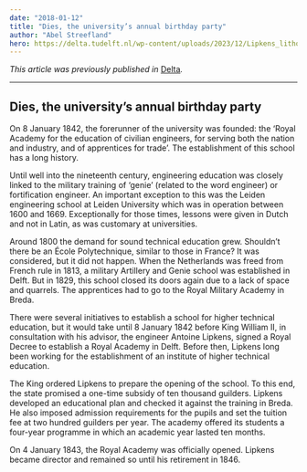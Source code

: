 ```yaml
---
date: "2018-01-12"
title: "Dies, the university’s annual birthday party"
author: "Abel Streefland"
hero: https://delta.tudelft.nl/wp-content/uploads/2023/12/Lipkens_litho-20100158-scaled.jpg
---
```


*This article was previously published in* [Delta](https://www.delta.tudelft.nl/article/dies-universitys-annual-birthday-party)*.*

---

## Dies, the university’s annual birthday party

On 8 January 1842, the forerunner of the university was founded: the ‘Royal Academy for the education of civilian engineers, for serving both the nation and industry, and of apprentices for trade’. The establishment of this school has a long history.

Until well into the nineteenth century, engineering education was closely linked to the military training of ‘genie’ (related to the word engineer) or fortification engineer. An important exception to this was the Leiden engineering school at Leiden University which was in operation between 1600 and 1669. Exceptionally for those times, lessons were given in Dutch and not in Latin, as was customary at universities.

Around 1800 the demand for sound technical education grew. Shouldn’t there be an École Polytechnique, similar to those in France? It was considered, but it did not happen. When the Netherlands was freed from French rule in 1813, a military Artillery and Genie school was established in Delft. But in 1829, this school closed its doors again due to a lack of space and quarrels. The apprentices had to go to the Royal Military Academy in Breda.

There were several initiatives to establish a school for higher technical education, but it would take until 8 January 1842 before King William II, in consultation with his advisor, the engineer Antoine Lipkens, signed a Royal Decree to establish a Royal Academy in Delft. Before then, Lipkens long been working for the establishment of an institute of higher technical education.

The King ordered Lipkens to prepare the opening of the school. To this end, the state promised a one-time subsidy of ten thousand guilders. Lipkens developed an educational plan and checked it against the training in Breda. He also imposed admission requirements for the pupils and set the tuition fee at two hundred guilders per year. The academy offered its students a four-year programme in which an academic year lasted ten months.

On 4 January 1843, the Royal Academy was officially opened. Lipkens became director and remained so until his retirement in 1846.
